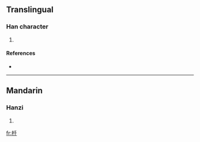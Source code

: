 ==Translingual==

===Han character===
{{Han char|rn=75|rad=木|as=03|sn=7|four=|canj=木竹十 (DHJ)}}

# {{defn|Han|sort=木03}}

====References====
* {{Han ref|kx=0510.190|dkj=14447|dj=0894.180|hdz=21160.060|uh=6744|ud=26436}}

----

==Mandarin==

===Hanzi===
{{cmn-hanzi|pin=[[qiān]] ([[qian1]])|wg=ch'ien<sup>1</sup>}}

# {{defn|Mandarin}}

[[fr:杄]]